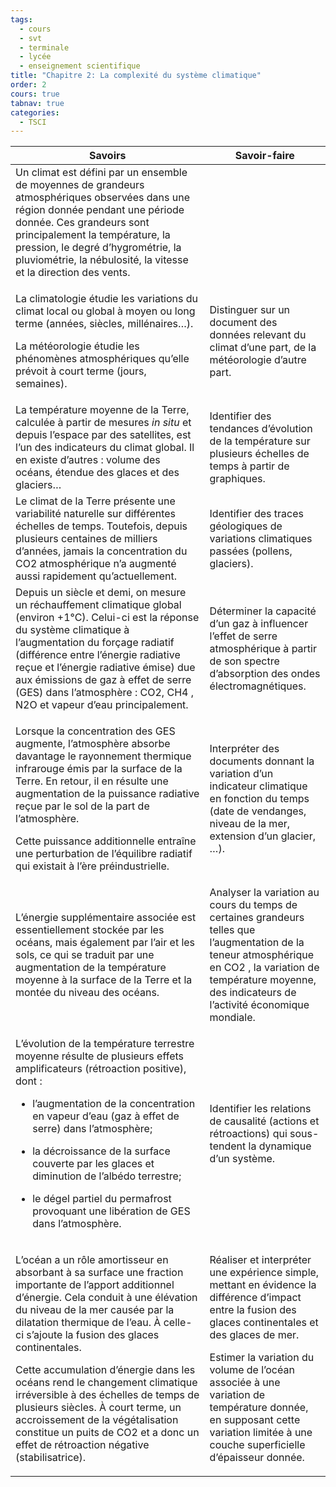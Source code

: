 ```yaml
---
tags:
  - cours
  - svt
  - terminale
  - lycée
  - enseignement scientifique
title: "Chapitre 2: La complexité du système climatique"
order: 2
cours: true
tabnav: true
categories:
  - TSCI
---
```


::: programme

+----------------------------------------------------+--------------------------------+
| Savoirs                                            | Savoir-faire                   |
+====================================================+================================+
| Un climat est défini par un ensemble de moyennes   |                                |
| de grandeurs atmosphériques observées dans une     |                                |
| région donnée pendant une période donnée. Ces      |                                |
| grandeurs sont principalement la température, la   |                                |
| pression, le degré d’hygrométrie, la pluviométrie, |                                |
| la nébulosité, la vitesse et la direction des      |                                |
| vents.                                             |                                |
+----------------------------------------------------+--------------------------------+
| La climatologie étudie les variations du climat    | Distinguer sur un document des |
| local ou global à moyen ou long terme (années,     | données relevant du climat     |
| siècles, millénaires...).                          | d’une part, de la météorologie |
|                                                    | d’autre part.                  |
| La météorologie étudie les phénomènes              |                                |
| atmosphériques qu’elle prévoit à court terme       |                                |
| (jours, semaines).                                 |                                |
|                                                    |                                |
+----------------------------------------------------+--------------------------------+
| La température moyenne de la Terre, calculée à     | Identifier des tendances       |
| partir de mesures _in situ_ et depuis              | d’évolution de la température  |
| l’espace par des satellites, est l’un des          | sur plusieurs échelles de      |
| indicateurs du climat global. Il en existe         | temps à partir de graphiques.  |
| d’autres :                                         |                                |
| volume des océans, étendue des glaces et des       |                                |
| glaciers...                                        |                                |
+----------------------------------------------------+--------------------------------+
| Le climat de la Terre présente une variabilité     | Identifier des traces          |
| naturelle sur différentes échelles de temps.       | géologiques  de variations     |
| Toutefois, depuis plusieurs centaines de milliers  | climatiques passées (pollens,  |
| d’années, jamais la concentration du CO2           | glaciers).                     |
| atmosphérique n’a augmenté aussi rapidement        |                                |
| qu’actuellement.                                   |                                |
+----------------------------------------------------+--------------------------------+
| Depuis un siècle et demi, on mesure un             | Déterminer la capacité d’un    |
| réchauffement climatique global (environ +1°C).    | gaz à influencer l’effet de    |
| Celui-ci est la réponse du système climatique à    | serre atmosphérique à partir   |
| l’augmentation du forçage radiatif (différence     | de son spectre d’absorption    |
| entre l'énergie radiative reçue et l'énergie       | des ondes électromagnétiques.  |
| radiative émise) due aux émissions de gaz à effet  |                                |
| de serre (GES) dans l’atmosphère : CO2, CH4 , N2O  |                                |
| et vapeur d’eau principalement.                    |                                |
+----------------------------------------------------+--------------------------------+
| Lorsque la concentration des GES augmente,         | Interpréter des documents      |
| l’atmosphère absorbe davantage le rayonnement      | donnant la variation d’un      |
| thermique infrarouge émis par la surface de la     | indicateur climatique en       |
| Terre. En retour, il en résulte une augmentation   | fonction du temps (date de     |
| de la puissance radiative reçue par le sol de la   | vendanges, niveau de la mer,   |
| part de l’atmosphère.                              | extension d’un glacier, ...).  |
|                                                    |                                |
| Cette puissance additionnelle entraîne une         |                                |
| perturbation de l’équilibre radiatif qui existait  |                                |
| à l’ère préindustrielle.                           |                                |
+----------------------------------------------------+--------------------------------+
| L’énergie supplémentaire associée est              | Analyser la variation au cours |
| essentiellement stockée par les océans, mais       | du temps de certaines          |
| également par l’air et les sols, ce qui se traduit | grandeurs telles que           |
| par une augmentation de la température moyenne à   | l’augmentation de la teneur    |
| la surface de la Terre et la montée du niveau des  | atmosphérique en CO2 , la      |
| océans.                                            | variation de température       |
|                                                    | moyenne, des indicateurs de    |
|                                                    | l’activité économique          |
|                                                    | mondiale.                      |
+----------------------------------------------------+--------------------------------+
| L’évolution de la température terrestre moyenne    | Identifier les relations de    |
| résulte de plusieurs effets                        | causalité (actions et          |
| amplificateurs (rétroaction positive), dont :      | rétroactions) qui sous-        |
|                                                    | tendent la dynamique d’un      |
| - l’augmentation de la concentration en vapeur     | système.                       |
| d’eau (gaz à effet de serre) dans l’atmosphère;    |                                |
|                                                    |                                |
| - la décroissance de la surface couverte par les   |                                |
| glaces et diminution de l’albédo                   |                                |
| terrestre;                                         |                                |
| - le dégel partiel du permafrost provoquant une    |                                |
| libération de GES dans                             |                                |
| l’atmosphère.                                      |                                |
+----------------------------------------------------+--------------------------------+
| L’océan a un rôle amortisseur en absorbant à sa    | Réaliser et interpréter une    |
| surface une fraction importante de l’apport        | expérience simple, mettant en  |
| additionnel d’énergie. Cela conduit à une          | évidence la différence         |
| élévation du niveau de la mer causée par la        | d’impact entre la fusion des   |
| dilatation thermique de l'eau. À celle-ci s’ajoute | glaces                         |
| la fusion des glaces continentales.                | continentales et des glaces de |
|                                                    | mer.                           |
|                                                    |                                |
|                                                    | Estimer la variation du volume |
| Cette accumulation d’énergie dans les océans rend  | de l’océan associée à une      |
| le changement climatique irréversible à des        | variation de température       |
| échelles de temps de plusieurs siècles.            | donnée, en supposant cette     |
| À court terme, un accroissement de la              | variation limitée à une couche |
| végétalisation constitue un puits de CO2 et a donc | superficielle                  |
| un effet de rétroaction négative (stabilisatrice). | d’épaisseur donnée.            |
+----------------------------------------------------+--------------------------------+

:::
